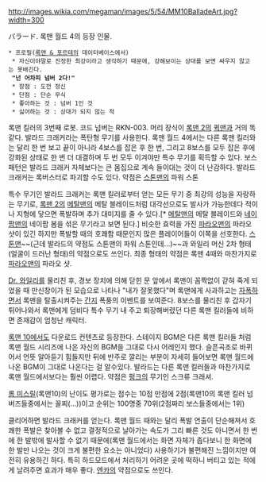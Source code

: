 http://images.wikia.com/megaman/images/5/54/MM10BalladeArt.jpg?width=300

バラード. 록맨 월드 4의 등장 인물.

 * 프로필([[록맨 & 포르테]]의 데이터베이스에서)
  * 자신이야말로 진정한 최강이라고 생각하기 때문에, 강해보이는 상대를 보면 싸우지 않고는 못배긴다. 
  '''"넌 어차피 넘버 2다!"'''
  * 장점 : 도전 정신
  * 단점 : 단순 무식 
  * 좋아하는 것 : 넘버 1인 것 
  * 싫어하는 것 : 상대가 되지 않는 적 

록맨 킬러의 3번째 로봇. 코드 넘버는 RKN-003. 머리 장식이 [[록맨 2]]의 [[퀵맨]]과 거의 똑같다. 발라드 크래커라는 폭탄형 무기를 사용한다. 록맨 월드 4에서는 다른 록맨 킬러와는 달리 한 번 보고 끝이 아니라 4보스를 잡은 후 한 번, 그리고 8보스를 모두 잡은 후에 강화된 상태로 한 번 더 대결하며 두 번 모두 이겨야만 특수 무기를 획득할 수 있다. 보스 패턴은 발라드 크래커 자체보다는 큰 몸집으로 계속 들이대는 것이 더 난감하다. 발라드 크래커는 록버스터로 파괴할 수도 있다. 약점은 [[스톤맨]]의 파워 스톤

특수 무기인 발라드 크래커는 록맨 킬러로부터 얻는 모든 무기 중 최강의 성능을 자랑하는 무기로, [[록맨 2]]의 [[메탈맨]]의 메탈 블레이드처럼 대각선으로도 발사가 가능한데다 적이나 지형에 닿으면 폭발하며 추가 대미지를 줄 수 있다.[* [[메탈맨]]의 메탈 블레이드와 [[네이팜맨]]의 네이팜 봄을 섞은 무기라고 보면 된다.] 비슷한 효력을 가진 [[파라오맨]]의 파라오 샷이 있긴 하지만 폭발할 때의 호쾌함 때문인지 많은 플레이어들이 이쪽을 선호한다. [[스톤맨]]~~(근데 발라드의 약점도 스톤맨의 파워 스톤인데...)~~과 와일리 머신 2차 형태(얼굴이 드러난 형태)의 약점으로도 쓰인다. 최종 형태의 약점은 록맨 4때와 마찬가지로 [[파라오맨]]의 파라오 샷. 

[[Dr. 와일리]]를 물리친 후, 경보 장치에 의해 닫힌 문 앞에서 록맨이 꼼짝없이 갇혀 죽게 되었을 때 만신창이가 된 모습으로 나타나 "내가 잘못했다"며 록맨에게 사과하고는 [[자폭]]하면서 록맨을 탈출시켜주는 [[간지]] 폭풍의 이벤트를 보여준다. 8보스를 물리친 후 갑자기 튀어나와서 록맨에게 덤비다 특수 무기 내 주고 퇴장해버렸던 다른 록맨 킬러들에 비하면 존재감이 엄청난 캐릭터. 

[[록맨 10]]에서도 다운로드 컨텐츠로 등장한다. 스테이지 BGM은 다른 록맨 킬러들 처럼 록맨 월드 시리즈에 나온 자신의 BGM을 그대로 다시 어레인지 했다. 슬픈곡조로 바뀌어서 언뜻 알아듣기 힘들지만 뒤에 반주로 깔리는 부분이 자세히 들어보면 록맨 월드에 나온 BGM이 그대로 나온다는 걸 알수있다. 발라드는 다른 록맨 킬러들과 마찬가지로 록맨 월드에서보다는 훨씬 어렵다. 약점은 [[펑크]]의 무기인 스크류 크래셔. 

[[롬 미스릴]](록맨10)의 난이도 평가로는 점수는 10점 만점에 2점(록맨10의 록맨 킬러 넘버즈들중에서는 꼴찌(...))이고 순위는 100명중 70위(2점짜리 보스들중에서는 1위)

클리어하면 발라드 크래커를 얻는다. 록맨 월드 때와는 달리 폭발 연출이 단순해져서 호쾌한 폭발은 찾아볼 수 없고 결정적으로 날아가는 속도가 그리 빠른 것도 아니면서 한 번에 한 발밖에 발사할 수 없기 때문에(록맨 월드에서는 화면 자체가 좁다보니 한 화면에 한 발만 나오는 것이 크게 불편한 요소는 아니었다) 사용하기가 불편해진 느낌이지만 여전히 유용하긴 하다. 특히 하드모드에서 처리하기 어려운 곳에 떡하니 버티고 있는 적에게 날려주면 효과가 매우 좋다. [[엔카]]의 약점으로도 쓰인다. 
